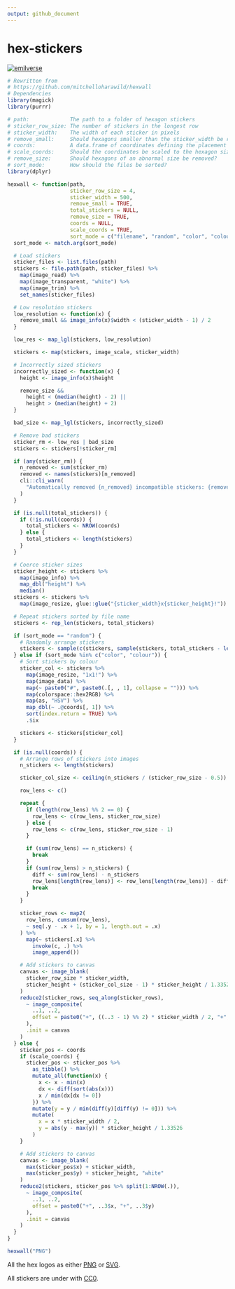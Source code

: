 ```yaml
---
output: github_document
---
```


# hex-stickers 

[![emilverse](https://img.shields.io/badge/emilverse-packages-blue.svg)](http://github.com/emilhvitfeldt/emilverse)

```r
# Rewritten from
# https://github.com/mitchelloharawild/hexwall
# Dependencies
library(magick)
library(purrr)

# path:             The path to a folder of hexagon stickers
# sticker_row_size: The number of stickers in the longest row
# sticker_width:    The width of each sticker in pixels
# remove_small:     Should hexagons smaller than the sticker_width be removed?
# coords:           A data.frame of coordinates defining the placement of hexagons
# scale_coords:     Should the coordinates be scaled to the hexagon size?
# remove_size:      Should hexagons of an abnormal size be removed?
# sort_mode:        How should the files be sorted?
library(dplyr)

hexwall <- function(path,
                    sticker_row_size = 4,
                    sticker_width = 500,
                    remove_small = TRUE,
                    total_stickers = NULL,
                    remove_size = TRUE,
                    coords = NULL,
                    scale_coords = TRUE,
                    sort_mode = c("filename", "random", "color", "colour")) {
  sort_mode <- match.arg(sort_mode)

  # Load stickers
  sticker_files <- list.files(path)
  stickers <- file.path(path, sticker_files) %>%
    map(image_read) %>%
    map(image_transparent, "white") %>%
    map(image_trim) %>%
    set_names(sticker_files)

  # Low resolution stickers
  low_resolution <- function(x) {
    remove_small && image_info(x)$width < (sticker_width - 1) / 2
  }

  low_res <- map_lgl(stickers, low_resolution)

  stickers <- map(stickers, image_scale, sticker_width)

  # Incorrectly sized stickers
  incorrectly_sized <- function(x) {
    height <- image_info(x)$height

    remove_size &&
      height < (median(height) - 2) ||
      height > (median(height) + 2)
  }

  bad_size <- map_lgl(stickers, incorrectly_sized)

  # Remove bad stickers
  sticker_rm <- low_res | bad_size
  stickers <- stickers[!sticker_rm]

  if (any(sticker_rm)) {
    n_removed <- sum(sticker_rm)
    removed <- names(stickers)[n_removed]
    cli::cli_warn(
      "Automatically removed {n_removed} incompatible stickers: {removed}."
    )
  }

  if (is.null(total_stickers)) {
    if (!is.null(coords)) {
      total_stickers <- NROW(coords)
    } else {
      total_stickers <- length(stickers)
    }
  }

  # Coerce sticker sizes
  sticker_height <- stickers %>%
    map(image_info) %>%
    map_dbl("height") %>%
    median()
  stickers <- stickers %>%
    map(image_resize, glue::glue("{sticker_width}x{sticker_height}!"))

  # Repeat stickers sorted by file name
  stickers <- rep_len(stickers, total_stickers)

  if (sort_mode == "random") {
    # Randomly arrange stickers
    stickers <- sample(c(stickers, sample(stickers, total_stickers - length(stickers), replace = TRUE)))
  } else if (sort_mode %in% c("color", "colour")) {
    # Sort stickers by colour
    sticker_col <- stickers %>%
      map(image_resize, "1x1!") %>%
      map(image_data) %>%
      map(~ paste0("#", paste0(.[, , 1], collapse = ""))) %>%
      map(colorspace::hex2RGB) %>%
      map(as, "HSV") %>%
      map_dbl(~ .@coords[, 1]) %>%
      sort(index.return = TRUE) %>%
      .$ix

    stickers <- stickers[sticker_col]
  }

  if (is.null(coords)) {
    # Arrange rows of stickers into images
    n_stickers <- length(stickers)

    sticker_col_size <- ceiling(n_stickers / (sticker_row_size - 0.5))

    row_lens <- c()

    repeat {
      if (length(row_lens) %% 2 == 0) {
        row_lens <- c(row_lens, sticker_row_size)
      } else {
        row_lens <- c(row_lens, sticker_row_size - 1)
      }

      if (sum(row_lens) == n_stickers) {
        break
      }
      if (sum(row_lens) > n_stickers) {
        diff <- sum(row_lens) - n_stickers
        row_lens[length(row_lens)] <- row_lens[length(row_lens)] - diff
        break
      }
    }

    sticker_rows <- map2(
      row_lens, cumsum(row_lens),
      ~ seq(.y - .x + 1, by = 1, length.out = .x)
    ) %>%
      map(~ stickers[.x] %>%
        invoke(c, .) %>%
        image_append())

    # Add stickers to canvas
    canvas <- image_blank(
      sticker_row_size * sticker_width,
      sticker_height + (sticker_col_size - 1) * sticker_height / 1.33526, "white"
    )
    reduce2(sticker_rows, seq_along(sticker_rows),
      ~ image_composite(
        ..1, ..2,
        offset = paste0("+", ((..3 - 1) %% 2) * sticker_width / 2, "+", round((..3 - 1) * sticker_height / 1.33526))
      ),
      .init = canvas
    )
  } else {
    sticker_pos <- coords
    if (scale_coords) {
      sticker_pos <- sticker_pos %>%
        as_tibble() %>%
        mutate_all(function(x) {
          x <- x - min(x)
          dx <- diff(sort(abs(x)))
          x / min(dx[dx != 0])
        }) %>%
        mutate(y = y / min(diff(y)[diff(y) != 0])) %>%
        mutate(
          x = x * sticker_width / 2,
          y = abs(y - max(y)) * sticker_height / 1.33526
        )
    }

    # Add stickers to canvas
    canvas <- image_blank(
      max(sticker_pos$x) + sticker_width,
      max(sticker_pos$y) + sticker_height, "white"
    )
    reduce2(stickers, sticker_pos %>% split(1:NROW(.)),
      ~ image_composite(
        ..1, ..2,
        offset = paste0("+", ..3$x, "+", ..3$y)
      ),
      .init = canvas
    )
  }
}

hexwall("PNG")
```

All the hex logos as either [PNG](PNG/) or [SVG](SVG/).

All stickers are under with [CC0](LICENSE.md).
